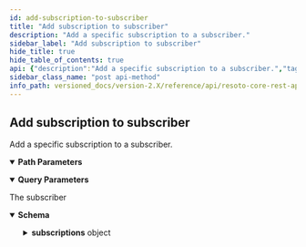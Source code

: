 ```yaml
---
id: add-subscription-to-subscriber
title: "Add subscription to subscriber"
description: "Add a specific subscription to a subscriber."
sidebar_label: "Add subscription to subscriber"
hide_title: true
hide_table_of_contents: true
api: {"description":"Add a specific subscription to a subscriber.","tags":["subscriptions"],"parameters":[{"name":"subscriber_id","in":"path","description":"The identifier of the subscriber","required":true,"schema":{"type":"string"}},{"name":"event_type","in":"path","description":"The action event type.","required":true,"schema":{"type":"string"}},{"name":"timeout","in":"query","required":false,"description":"This is the duration in seconds this subscriber has time to execute the action.\nAfter this time the sender assumes a failure and rejects the result of this actor.\n","schema":{"type":"number","default":60}},{"name":"wait_for_completion","in":"query","required":false,"description":"If an action is sent to this subscriber, the event sender should wait until this\nsubscriber has processed the message and send a done message.\nThis is the expected behaviour of every actor and defaults to true.\n","schema":{"type":"boolean","default":true}}],"responses":{"200":{"description":"The subscriber","content":{"application/json":{"schema":{"description":"A subscriber has a unique name and a list of subscriptions","type":"object","properties":{"id":{"type":"string","description":"The identifier of this subscriber"},"subscriptions":{"type":"object","description":"The dictionary of subscriptions, where the key is the message type","additionalProperties":{"description":"The definition of an action subscription","type":"object","properties":{"message_type":{"type":"string","description":"The name of the action to listen to"},"wait_for_completion":{"type":"boolean","description":"If an action is sent to this subscriber, the event sender should wait until this\nsubscriber has processed the message and send a done message.\nThis is the expected behaviour of every actor and defaults to true.\n","default":true},"timeout":{"type":"number","description":"This is the duration in seconds this subscriber has time to execute the action.\nAfter this time the sender assumes a failure and rejects the result of this actor.\n","default":60}}}}}}}}}},"method":"post","path":"/subscriber/{subscriber_id}/{event_type}","servers":[{"url":"https://localhost:8900"}],"info":{"title":"Resoto Core REST API","version":"V1"},"postman":{"name":"Add subscription to subscriber","description":{"content":"Add a specific subscription to a subscriber.","type":"text/plain"},"url":{"path":["subscriber",":subscriber_id",":event_type"],"host":["{{baseUrl}}"],"query":[{"disabled":false,"description":{"content":"This is the duration in seconds this subscriber has time to execute the action.\nAfter this time the sender assumes a failure and rejects the result of this actor.\n","type":"text/plain"},"key":"timeout","value":""},{"disabled":false,"description":{"content":"If an action is sent to this subscriber, the event sender should wait until this\nsubscriber has processed the message and send a done message.\nThis is the expected behaviour of every actor and defaults to true.\n","type":"text/plain"},"key":"wait_for_completion","value":""}],"variable":[{"disabled":false,"description":{"content":"(Required) The identifier of the subscriber","type":"text/plain"},"type":"any","value":"","key":"subscriber_id"},{"disabled":false,"description":{"content":"(Required) The action event type.","type":"text/plain"},"type":"any","value":"","key":"event_type"}]},"header":[{"key":"Accept","value":"application/json"}],"method":"POST"}}
sidebar_class_name: "post api-method"
info_path: versioned_docs/version-2.X/reference/api/resoto-core-rest-api
---
```



## Add subscription to subscriber

Add a specific subscription to a subscriber.

<details style={{"marginBottom":"1rem"}} data-collapsed={false} open={true}><summary style={{}}><strong>Path Parameters</strong></summary><div><ul><ParamsItem className={"paramsItem"} param={{"name":"subscriber_id","in":"path","description":"The identifier of the subscriber","required":true,"schema":{"type":"string"}}}></ParamsItem><ParamsItem className={"paramsItem"} param={{"name":"event_type","in":"path","description":"The action event type.","required":true,"schema":{"type":"string"}}}></ParamsItem></ul></div></details><details style={{"marginBottom":"1rem"}} data-collapsed={false} open={true}><summary style={{}}><strong>Query Parameters</strong></summary><div><ul><ParamsItem className={"paramsItem"} param={{"name":"timeout","in":"query","required":false,"description":"This is the duration in seconds this subscriber has time to execute the action.\nAfter this time the sender assumes a failure and rejects the result of this actor.\n","schema":{"type":"number","default":60}}}></ParamsItem><ParamsItem className={"paramsItem"} param={{"name":"wait_for_completion","in":"query","required":false,"description":"If an action is sent to this subscriber, the event sender should wait until this\nsubscriber has processed the message and send a done message.\nThis is the expected behaviour of every actor and defaults to true.\n","schema":{"type":"boolean","default":true}}}></ParamsItem></ul></div></details><div><ApiTabs><TabItem label={"200"} value={"200"}><div>

The subscriber

</div><div><MimeTabs schemaType={"response"}><TabItem label={"application/json"} value={"application/json"}><SchemaTabs><TabItem label={"Schema"} value={"Schema"}><details style={{}} data-collapsed={false} open={true}><summary style={{"textAlign":"left"}}><strong>Schema</strong></summary><div style={{"textAlign":"left","marginLeft":"1rem"}}></div><ul style={{"marginLeft":"1rem"}}><SchemaItem collapsible={false} name={"id"} required={false} schemaDescription={"The identifier of this subscriber"} schemaName={"string"} qualifierMessage={undefined} defaultValue={undefined}></SchemaItem><SchemaItem collapsible={true} className={"schemaItem"}><details style={{}}><summary style={{}}><strong>subscriptions</strong><span style={{"opacity":"0.6"}}> object</span></summary><div style={{"marginLeft":"1rem"}}><div style={{"marginTop":".5rem","marginBottom":".5rem"}}>

The dictionary of subscriptions, where the key is the message type

</div><li><div><code>property name*</code><span style={{"opacity":"0.6"}}> object</span></div></li></div></details></SchemaItem></ul></details></TabItem><TabItem label={"Example (from schema)"} value={"Example (from schema)"}><ResponseSamples responseExample={"{\n  \"id\": \"string\",\n  \"subscriptions\": {}\n}"} language={"json"}></ResponseSamples></TabItem></SchemaTabs></TabItem></MimeTabs></div></TabItem></ApiTabs></div>

